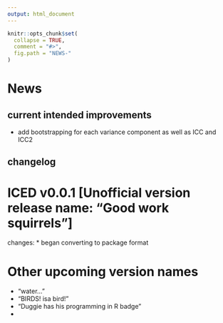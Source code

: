 ```yaml
---
output: html_document
---
```


<!-- NEWS.md is generated from NEWS.Rmd. Please edit that file -->

```r
knitr::opts_chunk$set(
  collapse = TRUE,
  comment = "#>",
  fig.path = "NEWS-"
)
```

# News

## current intended improvements
* add bootstrapping for each variance component as well as ICC and ICC2

## changelog

ICED v0.0.1 [Unofficial version release name: "Good work squirrels"]
==============
changes:
* began converting to package format









# Other upcoming version names
* "water..."
* "BIRDS! isa bird!"
* "Duggie has his programming in R badge"
*